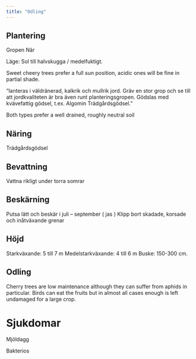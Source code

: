 ```yaml
---
title: "Odling"
---
```


## Plantering

Gropen
När

Läge: Sol till halvskugga / medelfuktigt. 

Sweet cheery trees prefer a full sun position, acidic ones will be fine in partial shade.

"lanteras i väldränerad, kalkrik och mullrik jord. Gräv en stor grop och se till att jordkvaliteten är bra även runt planteringsgropen. Gödslas med kvävefattig gödsel, t.ex. Algomin Trädgårdsgödsel."

Both types prefer a well drained, roughly neutral soil

## Näring

Trädgårdsgödsel

## Bevattning

Vattna rikligt under torra somrar

## Beskärning

Putsa lätt och beskär i juli – september ( jas )
Klipp bort skadade, korsade och inåtväxande grenar

## Höjd

Starkväxande: 5 till 7 m
Medelstarkväxande: 4 till 6 m
Buske: 150-300 cm.

## Odling

Cherry trees are low maintenance although they can suffer from aphids in particular. Birds can eat the fruits but in almost all cases enough is left undamaged for a large crop.

# Sjukdomar

Mjöldagg

Bakterios

<!-- ## Om mjöldagg: https://docplayer.se/209487210-Mjoldagg-gulnande-blad-och-for-tidigt-bladfall-visar-sig-betydligt-senare-blldratagheter-saknas.html -->
